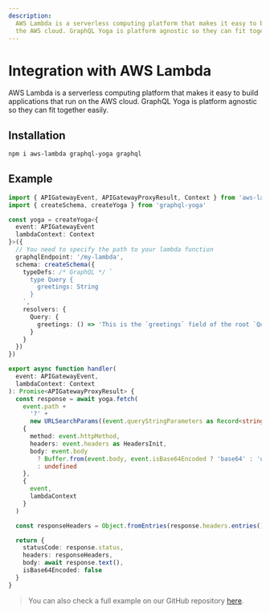 ```yaml
---
description:
  AWS Lambda is a serverless computing platform that makes it easy to build applications that run on
  the AWS cloud. GraphQL Yoga is platform agnostic so they can fit together easily.
---
```


# Integration with AWS Lambda

AWS Lambda is a serverless computing platform that makes it easy to build applications that run on
the AWS cloud. GraphQL Yoga is platform agnostic so they can fit together easily.

## Installation

```sh npm2yarn
npm i aws-lambda graphql-yoga graphql
```

## Example

```ts filename="graphql.ts"
import { APIGatewayEvent, APIGatewayProxyResult, Context } from 'aws-lambda'
import { createSchema, createYoga } from 'graphql-yoga'

const yoga = createYoga<{
  event: APIGatewayEvent
  lambdaContext: Context
}>({
  // You need to specify the path to your lambda function
  graphqlEndpoint: '/my-lambda',
  schema: createSchema({
    typeDefs: /* GraphQL */ `
      type Query {
        greetings: String
      }
    `,
    resolvers: {
      Query: {
        greetings: () => 'This is the `greetings` field of the root `Query` type'
      }
    }
  })
})

export async function handler(
  event: APIGatewayEvent,
  lambdaContext: Context
): Promise<APIGatewayProxyResult> {
  const response = await yoga.fetch(
    event.path +
      '?' +
      new URLSearchParams((event.queryStringParameters as Record<string, string>) || {}).toString(),
    {
      method: event.httpMethod,
      headers: event.headers as HeadersInit,
      body: event.body
        ? Buffer.from(event.body, event.isBase64Encoded ? 'base64' : 'utf8')
        : undefined
    },
    {
      event,
      lambdaContext
    }
  )

  const responseHeaders = Object.fromEntries(response.headers.entries())

  return {
    statusCode: response.status,
    headers: responseHeaders,
    body: await response.text(),
    isBase64Encoded: false
  }
}
```

> You can also check a full example on our GitHub repository
> [here](https://github.com/graphql-hive/graphql-yoga/tree/main/examples/aws-lambda).
